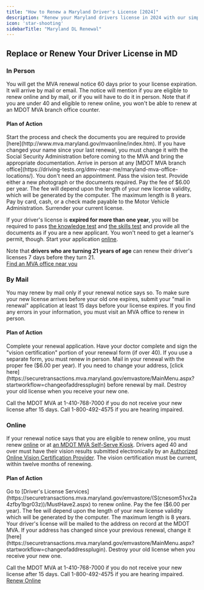 ```yaml
---
title: "How to Renew a Maryland Driver's License [2024]"
description: "Renew your Maryland drivers license in 2024 with our simple, step-by-step guide. Find all the necessary requirements, forms, fees, and online renewal options to ensure a hassle-free experience. Stay legal and avoid fines - start your renewal process now!"
icon: 'star-shooting'
sidebarTitle: "Maryland DL Renewal"
---
```


## Replace or Renew Your Driver License in MD

### In Person
You will get the MVA renewal notice 60 days prior to your license expiration. It will arrive by mail or email. The notice will mention if you are eligible to renew online and by mail, or if you will have to do it in person. Note that if you are under 40 and eligible to renew online, you won't be able to renew at an MDOT MVA branch office counter.

#### Plan of Action
<Steps>
  <Step title="Step 1">
    Start the process and check the documents you are required to provide [here](http://www.mva.maryland.gov/mvaonline/index.htm).
  </Step>
  <Step title="Step 2">
    If you have changed your name since your last renewal, you must change it with the Social Security Administration before coming to the MVA and bring the appropriate documentation.
  </Step>
  <Step title="Step 3">
    Arrive in person at any [MDOT MVA branch office](https://driving-tests.org/dmv-near-me/maryland-mva-office-locations/). You don't need an appointment.
  </Step>
  <Step title="Step 4">
    Pass the vision test.
  </Step>
  <Step title="Step 5">
    Provide either a new photograph or the documents required.
  </Step>
  <Step title="Step 6">
    Pay the fee of $6.00 per year. The fee will depend upon the length of your new license validity, which will be generated by the computer. The maximum length is 8 years. Pay by card, cash, or a check made payable to the Motor Vehicle Administration.
  </Step>
  <Step title="Step 7">
    Surrender your current license.
  </Step>
</Steps>

If your driver's license is **expired for more than one year**, you will be required to pass [the knowledge test](#dmv-knowledge-test) and [the skills test](#dmv-driving-test) and provide all the documents as if you are a new applicant. You won't need to get a learner's permit, though. Start your application [online](http://license.mva.maryland.gov/CheckList/).

Note that **drivers who are turning 21 years of age** can renew their driver's licenses 7 days before they turn 21.  
[Find an MVA office near you](https://driving-tests.org/dmv-near-me/maryland-mva-office-locations/)

### By Mail
You may renew by mail only if your renewal notice says so. To make sure your new license arrives before your old one expires, submit your "mail in renewal" application at least 15 days before your license expires. If you find any errors in your information, you must visit an MVA office to renew in person.

#### Plan of Action
<Steps>
  <Step title="Step 1">
    Complete your renewal application.
  </Step>
  <Step title="Step 2">
    Have your doctor complete and sign the "vision certification" portion of your renewal form (if over 40). If you use a separate form, you must renew in person.
  </Step>
  <Step title="Step 3">
    Mail in your renewal with the proper fee ($6.00 per year).
  </Step>
  <Step title="Step 4">
    If you need to change your address, [click here](https://securetransactions.mva.maryland.gov/emvastore/MainMenu.aspx?startworkflow=changeofaddressplugin) before renewal by mail.
  </Step>
  <Step title="Step 5">
    Destroy your old license when you receive your new one.
  </Step>
</Steps>

Call the MDOT MVA at 1-410-768-7000 if you do not receive your new license after 15 days. Call 1-800-492-4575 if you are hearing impaired.

### Online
If your renewal notice says that you are eligible to renew online, you must renew [online](https://securetransactions.mva.maryland.gov/emvastore/MainMenu.aspx?startworkflow=Dlcard) or at [an MDOT MVA Self-Serve Kiosk](http://www.mva.maryland.gov/locations/). Drivers aged 40 and over must have their vision results submitted electronically by an [Authorized Online Vision Certification Provider](https://egov.maryland.gov/mva/vision/ProviderListing/Index). The vision certification must be current, within twelve months of renewing.

#### Plan of Action
<Steps>
  <Step title="Step 1">
    Go to [Driver's License Services](https://securetransactions.mva.maryland.gov/emvastore/(S(cnesom51vx2a4zfby1bgr03z))/MustHave2.aspx) to renew online.
  </Step>
  <Step title="Step 2">
    Pay the fee ($6.00 per year). The fee will depend upon the length of your new license validity which will be generated by the computer. The maximum length is 8 years.
  </Step>
  <Step title="Step 3">
    Your driver's license will be mailed to the address on record at the MDOT MVA. If your address has changed since your previous renewal, change it [here](https://securetransactions.mva.maryland.gov/emvastore/MainMenu.aspx?startworkflow=changeofaddressplugin).
  </Step>
  <Step title="Step 4">
    Destroy your old license when you receive your new one.
  </Step>
</Steps>

Call the MDOT MVA at 1-410-768-7000 if you do not receive your new license after 15 days. Call 1-800-492-4575 if you are hearing impaired.  
[Renew Online](https://securetransactions.mva.maryland.gov/emvastore/(S(cnesom51vx2a4zfby1bgr03z))/MustHave2.aspx)